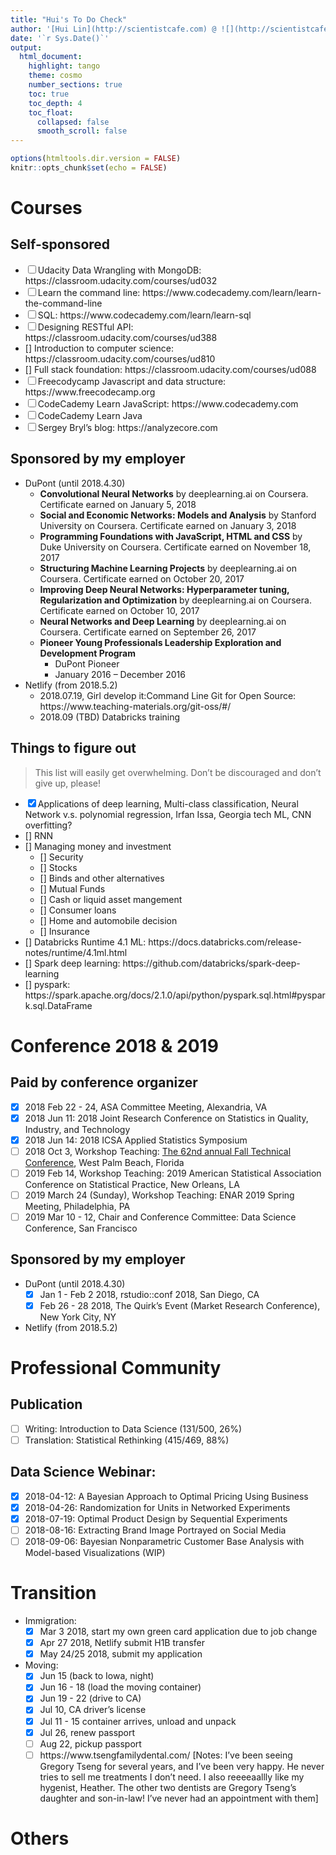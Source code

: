 ```yaml
---
title: "Hui's To Do Check"
author: '[Hui Lin](http://scientistcafe.com) @ ![](http://scientistcafe.com/images/netlifylogo.png){width=15%}'
date: '`r Sys.Date()`'
output:
  html_document:
    highlight: tango
    theme: cosmo
    number_sections: true
    toc: true
    toc_depth: 4
    toc_float:
      collapsed: false
      smooth_scroll: false
---
```


```r
options(htmltools.dir.version = FALSE)
knitr::opts_chunk$set(echo = FALSE)
```

# Courses

## Self-sponsored

- [ ] Udacity Data Wrangling with MongoDB: https://classroom.udacity.com/courses/ud032
- [ ] Learn the command line: https://www.codecademy.com/learn/learn-the-command-line
- [ ] SQL: https://www.codecademy.com/learn/learn-sql
- [ ] Designing RESTful API: https://classroom.udacity.com/courses/ud388
- [] Introduction to computer science: https://classroom.udacity.com/courses/ud810
- [] Full stack foundation: https://classroom.udacity.com/courses/ud088
- [ ] Freecodycamp Javascript and data structure: https://www.freecodecamp.org
- [ ] CodeCademy Learn JavaScript: https://www.codecademy.com
- [ ] CodeCademy Learn Java
- [ ] Sergey Bryl's blog: https://analyzecore.com

## Sponsored by my employer 

- DuPont (until 2018.4.30)
    - **Convolutional Neural Networks** by deeplearning.ai on Coursera. Certificate earned on January 5, 2018
    - **Social and Economic Networks: Models and Analysis** by Stanford University on Coursera. Certificate earned on January 3, 2018
    - **Programming Foundations with JavaScript, HTML and CSS** by Duke University on Coursera. Certificate earned on November 18, 2017
    - **Structuring Machine Learning Projects** by deeplearning.ai on Coursera. Certificate earned on October 20, 2017
    - **Improving Deep Neural Networks: Hyperparameter tuning, Regularization and Optimization** by deeplearning.ai on Coursera. Certificate earned on October 10, 2017
    - **Neural Networks and Deep Learning** by deeplearning.ai on Coursera. Certificate earned on September 26, 2017
    - **Pioneer Young Professionals Leadership Exploration and Development Program**
        - DuPont Pioneer
        - January 2016 – December 2016

- Netlify (from 2018.5.2)
    - 2018.07.19, Girl develop it:Command Line Git for Open Source: https://www.teaching-materials.org/git-oss/#/
    - 2018.09 (TBD) Databricks training 


## Things to figure out

> This list will easily get overwhelming. Don't be discouraged and don't give up, please!

- [x] Applications of deep learning, Multi-class classification, Neural Network v.s. polynomial regression, Irfan Issa, Georgia tech ML, CNN overfitting?
- [] RNN
- [] Managing money and investment
    - [] Security
    - [] Stocks
    - [] Binds and other alternatives
    - [] Mutual Funds
    - [] Cash or liquid asset mangement
    - [] Consumer loans
    - [] Home and automobile decision
    - [] Insurance
- [] Databricks Runtime 4.1 ML: https://docs.databricks.com/release-notes/runtime/4.1ml.html
- [] Spark deep learning: https://github.com/databricks/spark-deep-learning
- [] pyspark: https://spark.apache.org/docs/2.1.0/api/python/pyspark.sql.html#pyspark.sql.DataFrame

# Conference 2018 & 2019

## Paid by conference organizer

- [x] 2018 Feb 22 - 24, ASA Committee Meeting, Alexandria, VA
- [x] 2018 Jun 11: 2018 Joint Research Conference on Statistics in Quality, Industry, and Technology
- [x] 2018 Jun 14: 2018 ICSA Applied Statistics Symposium
- [ ] 2018 Oct 3, Workshop Teaching: [The 62nd annual Fall Technical Conference](http://www.falltechnicalconference.org/short-courses/), West Palm Beach, Florida
- [ ] 2019 Feb 14, Workshop Teaching: 2019 American Statistical Association Conference on Statistical Practice, New Orleans, LA
- [ ] 2019 March 24 (Sunday), Workshop Teaching: ENAR 2019 Spring Meeting, Philadelphia, PA
- [ ] 2019 Mar 10 - 12, Chair and Conference Committee: Data Science Conference, San Francisco     

## Sponsored by my employer

- DuPont (until 2018.4.30)
    - [x] Jan 1 - Feb 2 2018, rstudio::conf 2018, San Diego, CA
    - [x] Feb 26 - 28 2018, The Quirk's Event (Market Research Conference), New York City, NY
    
- Netlify (from 2018.5.2)

# Professional Community

## Publication

- [ ] Writing: Introduction to Data Science (131/500, 26%)
- [ ] Translation: Statistical Rethinking (415/469, 88%)

## Data Science Webinar: 
  
  - [x] 2018-04-12: A Bayesian Approach to Optimal Pricing Using Business
  - [x] 2018-04-26: Randomization for Units in Networked Experiments
  - [x] 2018-07-19: Optimal Product Design by Sequential Experiments
  - [ ] 2018-08-16: Extracting Brand Image Portrayed on Social Media
  - [ ] 2018-09-06: Bayesian Nonparametric Customer Base Analysis with Model-based Visualizations (WIP)

# Transition

- Immigration: 
    - [x] Mar 3 2018, start my own green card application due to job change
    - [x] Apr 27 2018, Netlify submit H1B transfer
    - [x] May 24/25 2018, submit my application 

- Moving: 
    - [x] Jun 15 (back to Iowa, night)
    - [x] Jun 16 - 18 (load the moving container)
    - [x] Jun 19 - 22 (drive to CA)
    - [x] Jul 10, CA driver's license
    - [x] Jul 11 - 15 container arrives, unload and unpack
    - [x] Jul 26, renew passport 
    - [ ] Aug 22, pickup passport 
    - [ ] https://www.tsengfamilydental.com/ [Notes: I've been seeing Gregory Tseng for several years, and I've been very happy. He never tries to sell me treatments I don't need. I also reeeeaallly like my hygenist, Heather. The other two dentists are Gregory Tseng's daughter and son-in-law! I've never had an appointment with them]


# Others


